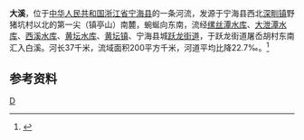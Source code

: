 {{Otheruses|大溪|other=同名或類似名的其它條目描述}}
'''大溪'''，位于[[中华人民共和国|中华人民共和国]][[浙江省|浙江省]][[宁海县|宁海县]]的一条河流，发源于宁海县西北[[深甽镇|深甽镇]]野猪坑村以北的第一尖（镇亭山）南麓，蜿蜒向东南，流经[[缧丝潭水库|缧丝潭水库]]、[[大泄潭水库|大泄潭水库]]、[[西溪水库_(宁海)|西溪水库]]、[[黄坛水库|黄坛水库]]、[[黄坛镇|黄坛镇]]、宁海县城[[跃龙街道|跃龙街道]]，于跃龙街道屠岙胡村东南汇入白溪。河长37千米，流域面积200平方千米，河道平均比降22.7‰。<ref name="中国河湖大典">{{cite book zh |author=《[[中国河湖大典|中国河湖大典]]》编纂委员会 |title=《中国河湖大典·东南诸河、台湾卷》 |format=M |edition=1 |location=北京 |publisher=中国水利水电出版社 |date=2014年12月 |pages=47页 |id= ISBN 978-7-5170-2765-2}}</ref>

==参考资料==
{{reflist}}
{{China-river-stub}}
[[Category:宁波河流|D]]
